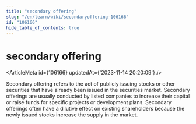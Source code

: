 ```yaml
---
title: "secondary offering"
slug: "/en/learn/wiki/secondaryoffering-106166"
id: "106166"
hide_table_of_contents: true
---
```



<Breadcrumbs current="secondary offering" />

# secondary offering

<ArticleMeta id={106166} updatedAt={'2023-11-14 20:20:09'} />
<div className='border-solid border-b border-t-0 my-4 border-[var(--ifm-color-gray-300)]' />

Secondary offering refers to the act of publicly issuing stocks or other securities that have already been issued in the securities market. Secondary offerings are usually conducted by listed companies to increase their capital or raise funds for specific projects or development plans. Secondary offerings often have a dilutive effect on existing shareholders because the newly issued stocks increase the supply in the market.

